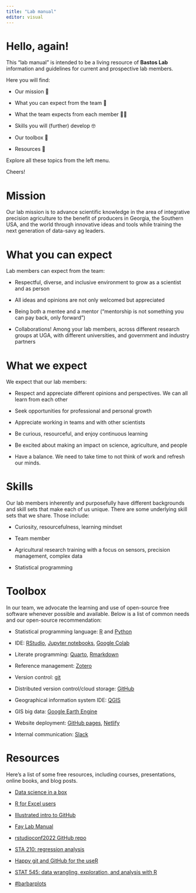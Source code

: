 ```yaml
---
title: "Lab manual"
editor: visual
---
```


# Hello, again!

This "lab manual" is intended to be a living resource of **Bastos Lab** information and guidelines for current and prospective lab members.

Here you will find:

-   Our mission 🌅

-   What you can expect from the team 🤝

-   What the team expects from each member 🤜🤛

-   Skills you will (further) develop 🤓

-   Our toolbox 🧰

-   Resources 📖

Explore all these topics from the left menu.

Cheers!

# Mission

Our lab mission is to advance scientific knowledge in the area of integrative precision agriculture to the benefit of producers in Georgia, the Southern USA, and the world through innovative ideas and tools while training the next generation of data-savy ag leaders.

# What you can expect

Lab members can expect from the team:

-   Respectful, diverse, and inclusive environment to grow as a scientist and as person

-   All ideas and opinions are not only welcomed but appreciated

-   Being both a mentee and a mentor ("mentorship is not something you can pay back, only forward")

-   Collaborations! Among your lab members, across different research groups at UGA, with different universities, and government and industry partners

# What we expect

We expect that our lab members:

-   Respect and appreciate different opinions and perspectives. We can all learn from each other

-   Seek opportunities for professional and personal growth

-   Appreciate working in teams and with other scientists

-   Be curious, resourceful, and enjoy continuous learning

-   Be excited about making an impact on science, agriculture, and people

-   Have a balance. We need to take time to not think of work and refresh our minds.

# Skills

Our lab members inherently and purposefully have different backgrounds and skill sets that make each of us unique. There are some underlying skill sets that we share. Those include:

-   Curiosity, resourcefulness, learning mindset

-   Team member

-   Agricultural research training with a focus on sensors, precision management, complex data

-   Statistical programming

# Toolbox

In our team, we advocate the learning and use of open-source free software whenever possible and available. Below is a list of common needs and our open-source recommendation:

-   Statistical programming language: [R](https://www.r-project.org) and [Python](https://www.python.org)

-   IDE: [RStudio](https://www.rstudio.com/products/rstudio/download/), [Jupyter notebooks](https://jupyter.org), [Google Colab](https://colab.research.google.com)

-   Literate programming: [Quarto](https://quarto.org), [Rmarkdown](https://rmarkdown.rstudio.com)

-   Reference management: [Zotero](https://www.zotero.org)

-   Version control: [git](https://git-scm.com)

-   Distributed version control/cloud storage: [GitHub](https://github.com)

-   Geographical information system IDE: [QGIS](https://www.qgis.org/en/site/)

-   GIS big data: [Google Earth Engine](https://earthengine.google.com)

-   Website deployment: [GitHub pages](https://pages.github.com), [Netlify](https://www.netlify.com)

-   Internal communication: [Slack](https://slack.com)

# Resources

Here's a list of some free resources, including courses, presentations, online books, and blog posts.

-   [Data science in a box](https://datasciencebox.org)

-   [R for Excel users](https://rstudio-conf-2020.github.io/r-for-excel/)

-   [Illustrated intro to GitHub](https://www.openscapes.org/blog/2022/05/27/github-illustrated-series/)

-   [Fay Lab Manual](https://thefaylab.github.io/lab-manual/12-umassd-resources.html)

-   [rstudioconf2022 GitHub repo](https://github.com/rstudio/rstudio-conf/tree/master/2022)

-   [STA 210: regression analysis](https://sta210-s22.github.io/website/)

-   [Happy git and GitHub for the useR](https://happygitwithr.com)

-   [STAT 545: data wrangling, exploration, and analysis with R](https://stat545.com)

-   [#barbarplots](https://www.cedricscherer.com/slides/USGS-2021-beyond-bar-and-box-plots.pdf)
